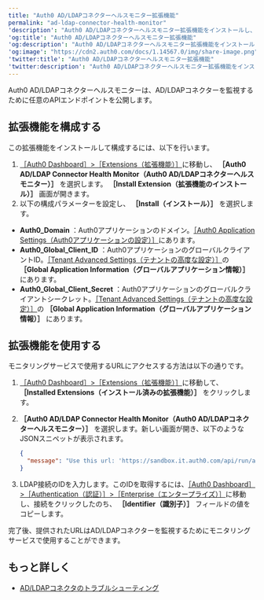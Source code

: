 ```yaml
---
title: "Auth0 AD/LDAPコネクターヘルスモニター拡張機能"
permalink: "ad-ldap-connector-health-monitor"
'description': "Auth0 AD/LDAPコネクターヘルスモニター拡張機能をインストールし、使用する方法を説明します。"
'og:title': "Auth0 AD/LDAPコネクターヘルスモニター拡張機能"
'og:description': "Auth0 AD/LDAPコネクターヘルスモニター拡張機能をインストールし、使用する方法を説明します。"
'og:image': "https://cdn2.auth0.com/docs/1.14567.0/img/share-image.png"
'twitter:title': "Auth0 AD/LDAPコネクターヘルスモニター拡張機能"
'twitter:description': "Auth0 AD/LDAPコネクターヘルスモニター拡張機能をインストールし、使用する方法を説明します。"
---
```


Auth0 AD/LDAPコネクターヘルスモニターは、AD/LDAPコネクターを監視するために任意のAPIエンドポイントを公開します。

## 拡張機能を構成する

この拡張機能をインストールして構成するには、以下を行います。

1. [［Auth0 Dashboard］>［Extensions（拡張機能）］](https://manage.auth0.com/#/extensions)に移動し、 **［Auth0 AD/LDAP Connector Health Monitor（Auth0 AD/LDAPコネクターヘルスモニター）］** を選択します。 **［Install Extension（拡張機能のインストール）］** 画面が開きます。
2. 以下の構成パラメーターを設定し、 **［Install（インストール）］** を選択します。

* **Auth0_Domain** ：Auth0アプリケーションのドメイン。[［Auth0 Application Settings（Auth0アプリケーションの設定）］](https://manage.auth0.com/#/applications/{yourClientId}/settings)にあります。
* **Auth0_Global_Client_ID** ：Auth0アプリケーションのグローバルクライアントID。[［Tenant Advanced Settings（テナントの高度な設定）］](https://manage.auth0.com/#/tenant/advanced)の **［Global Application Information（グローバルアプリケーション情報）］** にあります。
* **Auth0_Global_Client_Secret** ：Auth0アプリケーションのグローバルクライアントシークレット。[［Tenant Advanced Settings（テナントの高度な設定）］](https://manage.auth0.com/#/tenant/advanced)の **［Global Application Information（グローバルアプリケーション情報）］** にあります。

## 拡張機能を使用する

モニタリングサービスで使用するURLにアクセスする方法は以下の通りです。

1. [［Auth0 Dashboard］>［Extensions（拡張機能）］](https://manage.auth0.com/#/extensions)に移動して、 **［Installed Extensions（インストール済みの拡張機能）］** をクリックします。
2. **［Auth0 AD/LDAP Connector Health Monitor（Auth0 AD/LDAPコネクターヘルスモニター）］** を選択します。新しい画面が開き、以下のようなJSONスニペットが表示されます。

   ```json lines
   {
     "message": "Use this url: 'https://sandbox.it.auth0.com/api/run/auth0user/auth0-ldap-conector-health-monitor?connection={MY-LDAP-CONNECTOR}' for monitoring your AD/LDAP connector."
   }
   ```

   

   
3. LDAP接続のIDを入力します。このIDを取得するには、[［Auth0 Dashboard］>［Authentication（認証）］>［Enterprise（エンタープライズ）］](https://manage.auth0.com/#/connections/enterprise)に移動し、接続をクリックしたのち、 **［Identifier（識別子）］** フィールドの値をコピーします。

完了後、提供されたURLはAD/LDAPコネクターを監視するためにモニタリングサービスで使用することができます。

## もっと詳しく

* [AD/LDAPコネクタのトラブルシューティング](/ja-jp/troubleshoot/integration-extensibility-issues/troubleshoot-ad-ldap-connector)